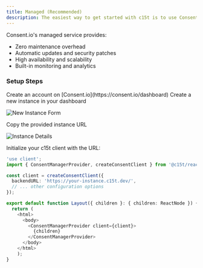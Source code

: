 ```yaml
---
title: Managed (Recommended)
description: The easiest way to get started with c15t is to use Consent.io's managed service.
---
```


Consent.io's managed service provides:
- Zero maintenance overhead
- Automatic updates and security patches
- High availability and scalability
- Built-in monitoring and analytics

### Setup Steps

<Steps>
<Step>
Create an account on [Consent.io](https://consent.io/dashboard)
</Step>

<Step>
Create a new instance in your dashboard

![New Instance Form](/content/getting-started/hosting/new-instance.png) 

</Step>

<Step>
Copy the provided instance URL

![Instance Details](/content/getting-started/hosting/instance-details.png) 

</Step>

<Step>
Initialize your c15t client with the URL:

```typescript
'use client';
import { ConsentManagerProvider, createConsentClient } from '@c15t/react';

const client = createConsentClient({
  backendURL: 'https://your-instance.c15t.dev/',
  // ... other configuration options
});

export default function Layout({ children }: { children: ReactNode }) {
  return (
    <html>
      <body>
        <ConsentManagerProvider client={client}>
          {children}
        </ConsentManagerProvider>
      </body>
    </html>
	);
}
```
</Step>

</Steps>
